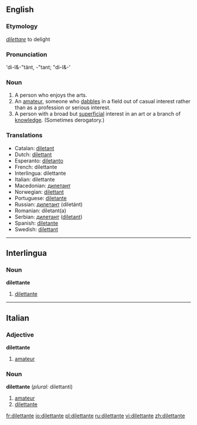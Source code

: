 ==English==

===Etymology===
{{It.}} ''[[dilettare]]'' to delight

===Pronunciation===
'di-l&-"tänt, -"tant; "di-l&-'

===Noun===
{{en-noun|pl2=dilettanti}}

# A person who enjoys the arts.
# An [[amateur]], someone who [[dabble]]s in a field out of casual interest rather than as a profession or serious interest. 
# A person with a broad but [[superficial]] interest in an art or a branch of [[knowledge]]. (Sometimes derogatory.)

===Translations===
{{rfc-trans}}
*Catalan: [[diletant]]
*Dutch: [[dilettant]]
*Esperanto: [[diletanto]]
*French: dilettante {{mf}}
*Interlingua: dilettante
*Italian: dilettante {{mf}}
*Macedonian: [[дилетант]] {{m}}
*Norwegian: [[dilettant]]
*Portuguese: [[diletante]] {{mf}}
*Russian: [[дилетант]] (diletánt) {{m}}
*Romanian: diletant(a) {{mf}}
*Serbian: [[дилетант]] ([[diletant]]) {{m}}
*Spanish: [[diletante]] {{mf}}
*Swedish: [[dilettant]] {{c}}

----

==Interlingua==
===Noun===
'''dilettante'''
#[[#English|dilettante]]

----

==Italian==

===Adjective===
'''dilettante'''
#[[amateur]]
===Noun===
'''dilettante''' {{mf}} (''plural:'' dilettanti)
# [[amateur]]
# [[#English|dilettante]]

[[fr:dilettante]]
[[io:dilettante]]
[[pl:dilettante]]
[[ru:dilettante]]
[[vi:dilettante]]
[[zh:dilettante]]